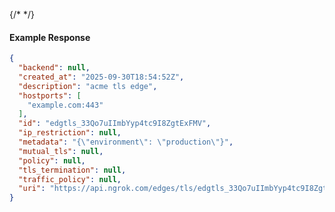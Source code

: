 {/* <!-- Code generated for API Clients. DO NOT EDIT. --> */}

#### Example Response
```json
{
  "backend": null,
  "created_at": "2025-09-30T18:54:52Z",
  "description": "acme tls edge",
  "hostports": [
    "example.com:443"
  ],
  "id": "edgtls_33Qo7uIImbYyp4tc9I8ZgtExFMV",
  "ip_restriction": null,
  "metadata": "{\"environment\": \"production\"}",
  "mutual_tls": null,
  "policy": null,
  "tls_termination": null,
  "traffic_policy": null,
  "uri": "https://api.ngrok.com/edges/tls/edgtls_33Qo7uIImbYyp4tc9I8ZgtExFMV"
}

```